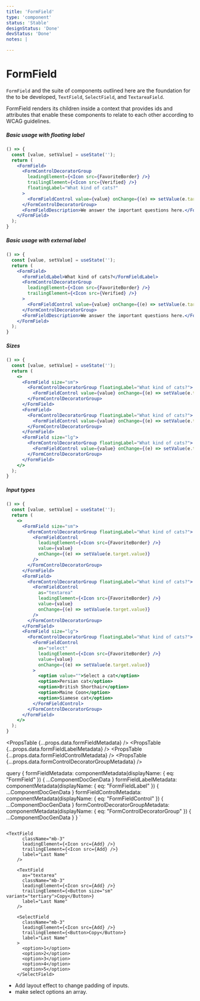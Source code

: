 ```yaml
---
title: 'FormField'
type: 'component'
status: 'Stable'
designStatus: 'Done'
devStatus: 'Done'
notes: |

---
```



# FormField

<SingleComponentStatus frontmatter={props?.pageContext?.frontmatter} />

`FormField` and the suite of components outlined here are the foundation for the
to be developed, `TextField`, `SelectField`, and `TextareaField`.

FormField renders its children inside a context that provides ids and attributes
that enable these components to relate to each other according to WCAG guidelines.

##### Basic usage with floating label

```jsx live
() => {
  const [value, setValue] = useState('');
  return (
    <FormField>
      <FormControlDecoratorGroup
        leadingElement={<Icon src={FavoriteBorder} />}
        trailingElement={<Icon src={Verified} />}
        floatingLabel="What kind of cats?"
      >
        <FormFieldControl value={value} onChange={(e) => setValue(e.target.value)} />
      </FormControlDecoratorGroup>
      <FormFieldDescription>We answer the important questions here.</FormFieldDescription>
    </FormField>
  );
}
```

##### Basic usage with external label

```jsx live
() => {
  const [value, setValue] = useState('');
  return (
    <FormField>
      <FormFieldLabel>What kind of cats?</FormFieldLabel>
      <FormControlDecoratorGroup
        leadingElement={<Icon src={FavoriteBorder} />}
        trailingElement={<Icon src={Verified} />}
      >
        <FormFieldControl value={value} onChange={(e) => setValue(e.target.value)} />
      </FormControlDecoratorGroup>
      <FormFieldDescription>We answer the important questions here.</FormFieldDescription>
    </FormField>
  );
}
```

##### Sizes

```jsx live
() => {
  const [value, setValue] = useState('');
  return (
    <>
      <FormField size="sm">
        <FormControlDecoratorGroup floatingLabel="What kind of cats?">
          <FormFieldControl value={value} onChange={(e) => setValue(e.target.value)} />
        </FormControlDecoratorGroup>
      </FormField>
      <FormField>
        <FormControlDecoratorGroup floatingLabel="What kind of cats?">
          <FormFieldControl value={value} onChange={(e) => setValue(e.target.value)} />
        </FormControlDecoratorGroup>
      </FormField>
      <FormField size="lg">
        <FormControlDecoratorGroup floatingLabel="What kind of cats?">
          <FormFieldControl value={value} onChange={(e) => setValue(e.target.value)} />
        </FormControlDecoratorGroup>
      </FormField>
    </>
  );
}
```


##### Input types

```jsx live
() => {
  const [value, setValue] = useState('');
  return (
    <>
      <FormField size="sm">
        <FormControlDecoratorGroup floatingLabel="What kind of cats?">
          <FormFieldControl
            leadingElement={<Icon src={FavoriteBorder} />}
            value={value}
            onChange={(e) => setValue(e.target.value)}
          />
        </FormControlDecoratorGroup>
      </FormField>
      <FormField>
        <FormControlDecoratorGroup floatingLabel="What kind of cats?">
          <FormFieldControl
            as="textarea"
            leadingElement={<Icon src={FavoriteBorder} />}
            value={value}
            onChange={(e) => setValue(e.target.value)}
          />
        </FormControlDecoratorGroup>
      </FormField>
      <FormField size="lg">
        <FormControlDecoratorGroup floatingLabel="What kind of cats?">
          <FormFieldControl
            as="select"
            leadingElement={<Icon src={FavoriteBorder} />}
            value={value}
            onChange={(e) => setValue(e.target.value)}
          >
            <option value="">Select a cat</option>
            <option>Persian cat</option>
            <option>British Shorthair</option>
            <option>Maine Coon</option>
            <option>Siamese cat</option>
          </FormFieldControl>
        </FormControlDecoratorGroup>
      </FormField>
    </>
  );
}
```



<PropsTable {...props.data.formFieldMetadata} />
<PropsTable {...props.data.formFieldLabelMetadata} />
<PropsTable {...props.data.formFieldControlMetadata} />
<PropsTable {...props.data.formControlDecoratorGroupMetadata} />

  query {
    formFieldMetadata: componentMetadata(displayName: { eq: "FormField" }) {
      ...ComponentDocGenData
    }
    formFieldLabelMetadata: componentMetadata(displayName: { eq: "FormFieldLabel" }) {
      ...ComponentDocGenData
    }
    formFieldControlMetadata: componentMetadata(displayName: { eq: "FormFieldControl" }) {
      ...ComponentDocGenData
    }
    formControlDecoratorGroupMetadata: componentMetadata(displayName: { eq: "FormControlDecoratorGroup" }) {
      ...ComponentDocGenData
    }
  }
`


```

<TextField
      className="mb-3"
      leadingElement={<Icon src={Add} />}
      trailingElement={<Icon src={Add} />}
      label="Last Name"
    />

    <TextField
      as="textarea"
      className="mb-3"
      leadingElement={<Icon src={Add} />}
      trailingElement={<Button size="sm" variant="tertiary">Copy</Button>}
      label="Last Name"
    />

    <SelectField
      className="mb-3"
      leadingElement={<Icon src={Add} />}
      trailingElement={<Button>Copy</Button>}
      label="Last Name"
    >
      <option>1</option>
      <option>2</option>
      <option>3</option>
      <option>4</option>
      <option>5</option>
    </SelectField>
```






- Add layout effect to change padding of inputs.
- make select options an array.
